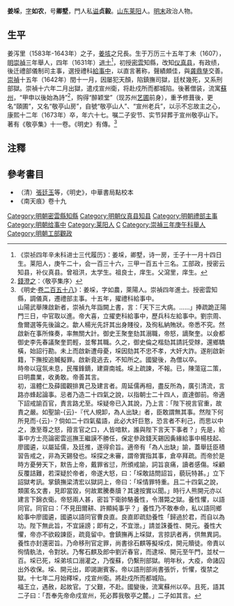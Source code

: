 '''姜埰'''{{BD|1607年||1673年|catIdx=J姜}}，[[表字|字]]'''如农'''，号'''卿墅'''，門人私[[谥|谥]]'''贞毅'''。[[山东|山东]][[莱阳|莱阳]]人。[[明末|明末]]政治人物。

==生平==
姜泻里（1583年-1643年）之子，[[姜垓|姜垓]]之兄長。生于万历三十五年丁未（1607），[[明|明]][[崇禎|崇禎]]三年舉人，四年（1631年）[[进士|进士]]<ref>《崇祯四年辛未科进士三代履历》：姜埰，卿墅，诗一房，壬子十一月十四日生。莱阳人，庚午二十，会一百三十六，三甲一百五十三名。工部政，授密云知县，补仪真县。曾祖洪，太学生。祖良士，庠生。父瀉里，庠生。</ref>，初授[[密雲|密雲]]知縣，改知[[仪真县|仪真县]]，有政绩，後迁禮部儀制司主事，選授禮科[[給事中|給事中]]，以直言著称，聲績頗佳，與[[龚鼎孳|龚鼎孳]]交善。[[崇禎|崇禎]]十五年（1642年）閏十一月，因屡犯天顏，陷鎮撫司獄，廷杖幾死，又系刑部獄。崇禎十六年二月出獄，遣戍宣州衛，将赴戍所而都城陷。後著僧装，流寓[[蘇州|蘇州]]，“甲申以後始為詩”<ref>[[錢澄之|錢澄之]]：〈敬亭集序〉</ref>，购得“醉颖堂”（现苏州[[艺圃|艺圃]]前身），重予修葺後，更名“頤圃”，又名“敬亭山房”，自號“敬亭山人”、“宣州老兵”，以示不忘故主之心，康熙十二年（1673年）卒，年六十七。嘱二子安节、实节舁葬于宣州敬亭山下。著有《敬亭集》十一卷。《明史》有傳。<ref>《明史·[[s:明史/卷258|卷二百五十八]]》：姜埰，字如農，萊陽人。崇禎四年進士。授密雲知縣，調儀真，遷禮部主事。十五年，擢禮科給事中。<br>山陽武舉陳啟新者，崇禎九年詣闕上書，言：「天下三大病。……」捧疏跪正陽門三日，中官取以進。帝大喜，立擢吏科給事中，歷兵科左給事中。劉宗周、詹爾選等先後論之。歙人楊光先訐其出身賤役，及徇私納賄狀。帝悉不究。然啟新在事所條奏，率無關大計。御史王聚奎劾其溺職，帝怒，謫聚奎。以僉都御史李先春議聚奎罰輕，並奪其職。久之，御史倫之楷劾其請託受賕，還鄉驕橫，始詔行勘。未上而啟新遭母憂，埰因劾其不忠不孝，大奸大詐。遂削啟新籍，下撫按追贓擬罪。啟新竟逃去，不知所之。國變後，為僧以卒。<br>時帝以寇氛未息，民罹鋒鏑，建齋南城。埰上疏諫，不報。已，陳蕩寇二策，曰明農業，收勇敢。帝善其言。<br>初，溫體仁及薛國觀排異己及建言者。周延儒再相，盡反所為，廣引清流，言路亦蜂起論事。忌者乃造二十四氣之說，以指朝士二十四人，直達御前。帝適下詔戒諭百官，責言路尤至。埰疑帝已入其說，乃上言：「陛下視言官重，故責之嚴。如聖諭-{云}-『代人規卸，為人出缺』者，臣敢謂無其事。然陛下何所見而-{云}-？倘如二十四氣蜚語，此必大奸巨憝，恐言者不利己，而思以中之，激至尊之怒，箝言官之口，人皆喑默，誰與陛下言天下事者？」先是，給事中方士亮論密雲巡撫王繼謨不勝任，保定參政錢天錫因夤緣給事中楊枝起、廖國遴，以屬延儒，及廷推，遂得俞旨。適帝有「為人出缺」諭，蓋舉廷臣積習告戒之，非為天錫發也。埰探之未審，謂帝實指其事，倉卒拜疏。而帝於是時方憂勞天下，默告上帝，戴罪省愆，所頒戒諭，詞旨哀痛，讀者感傷。埰顧反覆詰難，若深疑於帝者，帝遂大怒，曰：「埰敢詰問詔旨，藐玩特甚。」立下詔獄考訊。掌鎮撫梁清宏以獄詞上，帝曰：「埰情罪特重。且二十四氣之說，類匿名文書，見即當毀，何故累騰奏牘？其速按實以聞。」時行人熊開元亦以建言下錦衣衛。帝怒兩人甚，密旨下衛帥駱養性，令潛斃之獄。養性懼，以語同官。同官曰：「不見田爾耕、許顯純事乎？」養性乃不敢奉命，私以語同鄉給事中廖國遴，國遴以語同官曹良直。良直即疏劾養性「歸過於君，而自以為功。陛下無此旨，不宜誣謗；即有之，不宜泄。」請並誅養性、開元。養性大懼，帝亦不欲殺諫臣，疏竟留中。會鎮撫再上埰獄，言掠訊者再，供無異詞。養性亦封還密旨。乃命移刑官定罪，尚書徐石麒等擬埰戍，開元贖徒。帝責以徇情骫法，令對狀。乃奪石麒及郎中劉沂春官，而逮埰、開元至午門，並杖一百。埰已死，埰弟垓口溺灌之，乃復蘇，仍繫刑部獄。明年秋，大疫，命諸囚出外收保。埰、開元出，即謁謝賓客。帝以語刑部尚書張忻，忻懼，復禁之獄。十七年二月始釋埰，戍宣州衛。將赴戍所而都城陷。<br>福王立，遇赦，起故官。丁父艱，不赴。國變後，流寓蘇州以卒。且死，語其二子曰：「吾奉先帝命戍宣州，死必葬我敬亭之麓。」二子如其言。</ref>

==注釋==
{{reflist}}

==參考書目==
*（清）[[張廷玉|張廷玉]]等，《明史》，中華書局點校本
*《南天痕》卷十九

{{崇禎四年辛未科殿試金榜}}
{{DEFAULTSORT:Jiang姜}}
[[Category:明朝密雲縣知縣|Category:明朝密雲縣知縣]]
[[Category:明朝仪真县知县|Category:明朝仪真县知县]]
[[Category:明朝禮部主事|Category:明朝禮部主事]]
[[Category:明朝给事中|Category:明朝给事中]]
[[Category:莱阳人|Category:莱阳人]]
[[Category:姜姓|C]]
[[Category:崇禎三年庚午科舉人|Category:崇禎三年庚午科舉人]]
[[Category:明朝工部觀政|Category:明朝工部觀政]]
